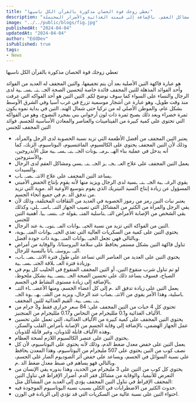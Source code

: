 ```yaml
---
title: "تعطي زوجك قوة الحصان مذكورة بالقرآن الكل ناسيها"
description: "استكشف فوائد التين المجفف للصحة الجنسية، وكيف يمكن أن يعزز الخصوبة ويعالج مشاكل العقم، بالإضافة إلى قيمته الغذائية والأضرار المحتملة."
image: "../../public/blogs/fig.jpg"
publishedAt: "2024-04-04"
updatedAt: "2024-04-04"
author: "EddDev"
isPublished: true
tags:
- News
---
```


تعطي زوجك قوة الحصان مذكورة بالقرآن الكل ناسيها 

هو عبارة فاكهة التين الأصلية بعد أن يتم تجفيفها، والتين المجفف له العديد من الفوائد وأحد الفوائد المذهلة للتين المجفف فائدة خاصة لتحسين الصحة الجـ. ـنـ. ـسـ. ـية لدى الرجال والنساء على السواء كما سوف نوضح لكم. 
التين
التين هو أحد الفواكه التي عرفت منذ وقت طويل، وهو عبارة عن أشجار موسمية تزرع في غرب آسيا وفي الشرق الأوسط بشكل عام، والموطن الأصلي له من تركيا حتى شمال الهند.
التين في بداية نموه يكون ثمرة خضراء وبعد ذلك يصبح ثمرة ذات لون أرجواني بني بمجرد النضوج، وهو من الفواكه التي تحتوي على كمية كبيرة من الفيتامينات والعناصر والمعادن الأساسية للجسم.
فوائد التين المجفف للجنس
- يعتبر التين المجفف من أفضل الأطعمة التي تزيد نسبة الخصوبة لدى الرجل والمرأة، وذلك لأن التين المجفف يحتوي على الكالسيوم، الماغنسيوم، البوتاسيوم، الزنك، كما أنه يدخل في عملية بناء الهـ. ـرمـ. ـونات الجـ. ـنـ. ـسـ. ـية مثل الأندروجين، والأستروجين. 
- يعمل التين المجفف على علاج العـ. ـجـ. ـز الجـ. ـنـ. ـسي ومشاكل العقم لدى الرجال والسيدات.
- يساعد التين المجفف على علاج الانتـ. ـصـ. ـاب.
- يقوي الرغـ. ـبة الجـ. ـنـ. ـسية لدى الرجال ويزيد منها لأنه يقوم بإنتاج الحمض الأميني المسؤول عن زيادة إنتاج أكسيد النيتريك الذي يقوم بتوسيع الأوعية الد .موية التي تزيد من تدفق الد .م في جميع أنحاء الجسم.
- يعتبر نبات التين رمز من رموز الخصوبة في العديد من الثقافات المختلفة، وذلك لأن يقي الرجل والمرأة من الكثير من المشاكل التي تصيب الجهاز التنـ. ـاسـ. ـلي، وكذلك يقي الشخص من الإصابة الأمراض التـ. ـناسلية المنـ. ـقولة جـ. ـنسـ. ـيا.
أهمية التين للجنس
- التين من الفواكه التي تزيد من نسبة الحيـ. ـوانات المـ. ـنويـ. ـة عند الرجال. 
- يحتوي التين على كمية من السكريات العالية التي تغذي الحيـ. ـوانات المنـ. ـوية، وبالتالي فهي تجعل الحيـ. ـوانات المنـ. ـوية ذات جودة أفضل.
- تناول فاكهة التين بشكل مستمر يحافظ على سلامة البروستاتا، والوقاية من أمراض البـ. ـروستـ. ـاتا بالنسبة للرجال.
- يحتوي التين على العديد من العناصر التي تساعد على طول فترة الانتـ. ـصـ. ـاب، وزيادة فترة العـ. ـلاقة الجنـ. ـسـ. ـية.
- لو تم تناول شرب منقوع التين، أو التين المجفف المنقوع في الحليب كل يوم في الصباح، فسوف يساعد ذلك على تحسين الصحة الجـ. ـنسـ. ـية بشكل ملحوظ، بالإضافة إلى زيادة مستوى النشاط في الجسم. 
- يعمل التين على زيادة تدفق الد .م إلى كل أعضاء الجسم، ومنها الأعضـ. ـاء التنـ. ـاسلية، وهذا الأمر يقوي من الانتـ. ـصاب عند الرجال، ويزيد من الشـ. ـهـ. ـوة الجـ. ـنـ. ـسـ. ـية.
القيم الغذائية للتين المجفف
- تحتوي كل 4 حبات من التين المجفف على: 84 سعر حراري فقط و3 جرام من الألياف الغذائية و0.1 ملليجرام من النحاس و0.17 ملليجرام من المنجنيز.
- يحتوي التين المجفف على كمية كبيرة من الألياف الغذائية، التي تعمل على تحسين عمل الجهاز الهضمي، بالإضافة إلى وقاية الجسم من الإصابة بأمراض القلب والسكر، وهذه الألياف قابلة للذوبان، وغير قابلة للذوبان.
- يحتوي التين على عنصر الكالسيوم اللازم لصحة العظام.
- يعمل التين على خفض معدل ضغط الدم، وذلك لأنه يحتوي على البوتاسيوم، لأن كل نصف كوب من التين يحتوي على 507 مليجرام من البوتاسيوم، وهذا المعدن يحافظ على نسبة السوائل في الجسم، ويساعد على خفض أثر الصوديوم الضار غلى الجسم، وبالتالي فهو يساهم في ضبط معدل ضغط الد .م.
- يحتوي كل كوب من التين على 3 مليجرام من الحديد، وهذا بدوره يقي الإنسان من التعرض للأنيميا، والوقاية من مشاكل فقر الدم.
أضرار الإفراط في تناول التين المجفف
الإفراط في تناول التين المجفف يؤدي إلى العديد من المشاكل مثل:
- حدوث الكثير من الاضطرابات في الكلى بسبب نسبة البوتاسيوم الموجودة فيه.
- احتواء التين على نسبة عالية من السكريات التي قد تؤدي إلى الزيادة في الوزن.
